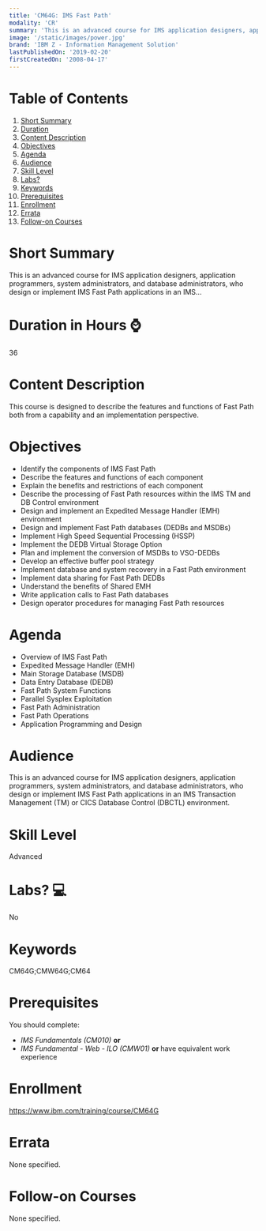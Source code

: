 ```yaml
---
title: 'CM64G: IMS Fast Path'
modality: 'CR'
summary: 'This is an advanced course for IMS application designers, application programmers, system administrators, and database administrators, who design or implement IMS Fast Path applications in an IMS...'
image: '/static/images/power.jpg'
brand: 'IBM Z - Information Management Solution'
lastPublishedOn: '2019-02-20'
firstCreatedOn: '2008-04-17'
---
```

# Table of Contents
1.  [Short Summary](#short-summary)
2.  [Duration](#duration-in-hours-)
3.  [Content Description](#content-description)
4.  [Objectives](#objectives)
5.  [Agenda](#agenda)
6.  [Audience](#audience)
7.  [Skill Level](#skill-level)
8.  [Labs?](#labs-)
9.  [Keywords](#keywords)
10. [Prerequisites](#prerequisites)
11. [Enrollment](#enrollment)
12. [Errata](#errata)
13. [Follow-on Courses](#follow-on-courses)

# Short Summary
This is an advanced course for IMS application designers, application programmers, system administrators, and database administrators, who design or implement IMS Fast Path applications in an IMS...

# Duration in Hours ⌚
36

# Content Description
<p>This course is designed to describe the features and functions of Fast Path both from a capability and an implementation perspective.</p>

# Objectives
<ul>
	<li>Identify the components of IMS Fast Path</li>
	<li>Describe the features and functions of each component</li>
	<li>Explain the benefits and restrictions of each component</li>
	<li>Describe the processing of Fast Path resources within the IMS TM and DB Control environment</li>
	<li>Design and implement an Expedited Message Handler (EMH) environment</li>
	<li>Design and implement Fast Path databases (DEDBs and MSDBs)</li>
	<li>Implement High Speed Sequential Processing (HSSP)</li>
	<li>Implement the DEDB Virtual Storage Option</li>
	<li>Plan and implement the conversion of MSDBs to VSO-DEDBs</li>
	<li>Develop an effective buffer pool strategy</li>
	<li>Implement database and system recovery in a Fast Path environment</li>
	<li>Implement data sharing for Fast Path DEDBs</li>
	<li>Understand the benefits of Shared EMH</li>
	<li>Write application calls to Fast Path databases</li>
	<li>Design operator procedures for managing Fast Path resources</li>
</ul>

# Agenda
<ul><li>Overview of IMS Fast Path</li><li>Expedited Message Handler (EMH)</li><li>Main Storage Database (MSDB)</li><li>Data Entry Database (DEDB)</li><li>Fast Path System Functions</li><li>Parallel Sysplex Exploitation</li><li>Fast Path Administration</li><li>Fast Path Operations</li><li>Application Programming and Design</li></ul>

# Audience
<p>This is an advanced course for IMS application designers, application programmers, system administrators, and database administrators, who design or implement IMS Fast Path applications in an IMS Transaction Management (TM) or CICS Database Control (DBCTL) environment.</p>

# Skill Level
Advanced

# Labs? 💻
No

# Keywords
CM64G;CMW64G;CM64

# Prerequisites
<p>You should complete:</p>

<ul>
	<li><em>IMS Fundamentals (CM010) </em><strong>or</strong></li>
	<li><em>IMS Fundamental - Web - ILO (CMW01) </em><strong>or </strong>have equivalent work experience</li>
</ul>

# Enrollment
https://www.ibm.com/training/course/CM64G

# Errata
None specified.

# Follow-on Courses
None specified.

